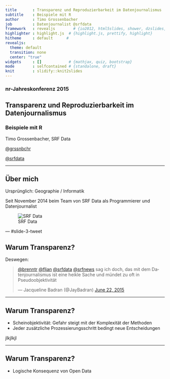 ```yaml
---
title       : Transparenz und Reproduzierbarkeit im Datenjournalismus
subtitle    : Beispiele mit R
author      : Timo Grossenbacher
job         : Datenjournalist @srfdata
framework   : revealjs        # {io2012, html5slides, shower, dzslides, ...}
highlighter : highlight.js  # {highlight.js, prettify, highlight}
hitheme     : default      # 
revealjs:
  theme: default
  transition: none
  center: "true"
widgets     : []            # {mathjax, quiz, bootstrap}
mode        : selfcontained # {standalone, draft}
knit        : slidify::knit2slides
---
```


### nr-Jahreskonferenz 2015
## Transparenz und Reproduzierbarkeit im Datenjournalismus

### Beispiele mit R


Timo Grossenbacher, SRF Data

[@grssnbchr](http://twitter.com/grssnbchr)

[@srfdata](http://twitter.com/srfdata)

--- 

## Über mich

Ursprünglich: Geographie / Informatik

Seit November 2014 beim Team von SRF Data als Programmierer und Datenjournalist 

![SRF Data](assets/img/srfdata.jpg)


--- #slide-3-tweet

## Warum Transparenz?

Deswegen: 

<blockquote class="twitter-tweet" data-conversation="none" data-cards="hidden" data-partner="tweetdeck"><p lang="de" dir="ltr"><a href="https://twitter.com/brenntr">@brenntr</a> <a href="https://twitter.com/fljan">@fljan</a> <a href="https://twitter.com/srfdata">@srfdata</a> <a href="https://twitter.com/srfnews">@srfnews</a> sag ich doch, das mit dem Datenjournalismus ist eine heikle Sache und mündet zu oft in Pseudoobjektivität</p>&mdash; Jacqueline Badran (@JayBadran) <a href="https://twitter.com/JayBadran/status/613021865007820800">June 22, 2015</a></blockquote>
<script async src="//platform.twitter.com/widgets.js" charset="utf-8"></script>

--- 

## Warum Transparenz?

- Scheinobjektivität: Gefahr steigt mit der Komplexität der Methoden
- Jeder zusätzliche Prozessierungsschritt bedingt neue Entscheidungen

<aside class="notes">
                    jlkjlkjl
                </aside>
                
--- 

## Warum Transparenz?

- Logische Konsequenz von Open Data


